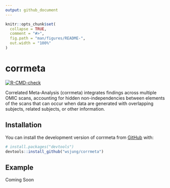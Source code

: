 ```yaml
---
output: github_document
---
```


<!-- README.md is generated from README.Rmd. Please edit that file -->

```r
knitr::opts_chunk$set(
  collapse = TRUE,
  comment = "#>",
  fig.path = "man/figures/README-",
  out.width = "100%"
)
```

# corrmeta

<!-- badges: start -->

[![R-CMD-check](https://github.com/cmatKhan/corrmeta/actions/workflows/R-CMD-check.yaml/badge.svg)](https://github.com/cmatKhan/corrmeta/actions/workflows/R-CMD-check.yaml)
<!-- badges: end -->

Correlated Meta-Analysis (corrmeta) integrates findings across multiple OMIC scans, accounting for hidden non-independencies between elements of the scans that can occur when data are generated with overlapping subjects, related subjects, or other information. 

## Installation

You can install the development version of corrmeta from [GitHub](https://github.com/) with:

``` r
# install.packages("devtools")
devtools::install_github("wsjung/corrmeta")
```

## Example

Coming Soon
<!--
This is a basic example which shows you how to solve a common problem:

```r
library(corrmeta)
## basic example code
```

What is special about using `README.Rmd` instead of just `README.md`? You can include R chunks like so:

```r
summary(cars)
```

You'll still need to render `README.Rmd` regularly, to keep `README.md` up-to-date. `devtools::build_readme()` is handy for this. You could also use GitHub Actions to re-render `README.Rmd` every time you push. An example workflow can be found here: <https://github.com/r-lib/actions/tree/v1/examples>.

You can also embed plots, for example:

```r
plot(pressure)
```

In that case, don't forget to commit and push the resulting figure files, so they display on GitHub and CRAN.
-->
